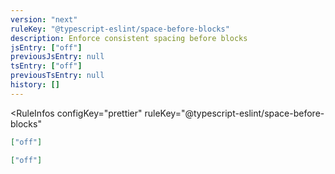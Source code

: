 ```yaml
---
version: "next"
ruleKey: "@typescript-eslint/space-before-blocks"
description: Enforce consistent spacing before blocks
jsEntry: ["off"]
previousJsEntry: null
tsEntry: ["off"]
previousTsEntry: null
history: []
---
```


<RuleInfos 
  configKey="prettier" 
  ruleKey="@typescript-eslint/space-before-blocks" 
>

```json
["off"]
```

```json
["off"]
```

</RuleInfos>
